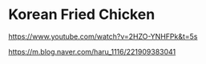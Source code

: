 # Korean Fried Chicken

https://www.youtube.com/watch?v=2HZO-YNHFPk&t=5s

https://m.blog.naver.com/haru_1116/221909383041